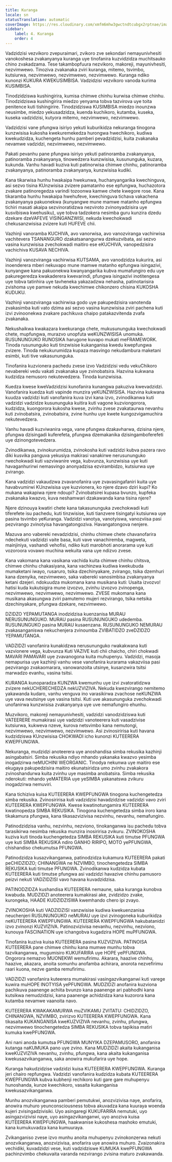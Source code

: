 ```yaml
---
title: Kuranga
locale: sn
statusTranslation: automatic
coverImage: https://res.cloudinary.com/xmfm6mhw3gwctndtcubgx2rptnae/image/upload/v1740337243/small_cover_educacion_fundamental_a051170f1c.webp
sidebar:
    label: 4. Kuranga
    order: 4
---
```

Vadzidzisi vezvikoro zvepuraimari, zvikoro zve sekondari nemayunivhesiti vanokoshesa zvakanyanya kuranga uye tinofanira kuzvidzidza muchitsauko chino zvakadzama. Tese takambopfuura nezvikoro, makoreji, mayunivhesiti, nezvimwewo. Tinoziva zvakanaka zviri kuranga, mitemo, tsvimbo, kutsiurwa, nezvimwewo, nezvimwewo, nezvimwewo. Kuranga ndiko kunonzi KUKURA KWEKUSIMBISA. Vadzidzisi vezvikoro vanoda kurima KUSIMBISA.

Tinodzidziswa kushingirira, kumisa chimwe chinhu kurwisa chimwe chinhu. Tinodzidziswa kushingirira miedzo yenyama tobva tazvirova uye toita penitence kuti tishingirire. Tinodzidziswa KUSIMBISA miedzo inounzwa neusimbe, miedzo yekusadzidza, kuenda kuchikoro, kutamba, kuseka, kuseka vadzidzisi, kutyora mitemo, nezvimwewo, nezvimwewo.

Vadzidzisi vane pfungwa isiriyo yekuti kuburikidza nekuranga tinogona kunzwisisa kukosha kwekuremekedza hurongwa hwechikoro, kudiwa kwekudzidza, kuchengeta hunhu pamberi pevadzidzisi, kuita zvakanaka nevamwe vadzidzi, nezvimwewo, nezvimwewo.

Pakati pevanhu pane pfungwa isiriyo yekuti patinoramba zvakanyanya, patinoramba zvakanyanya, tinowedzera kunzwisisa, kusununguka, kuzara, kukunda. Vanhu havadi kuziva kuti patinorwisa chimwe chinhu, patinoramba zvakanyanya, patinoramba zvakanyanya, kunzwisisa kudiki.

Kana tikarwisa hunhu hwakaipa hwekunwa, huchanyangarika kwechinguva, asi sezvo tisina KUnzwisisa zvizere pamatanho ese epfungwa, huchazotora zvakare patinoregedza varindi tozoonwa kamwe chete kwegore rose. Kana tikaramba hunhu hwakaipa hwehufeve, kwechinguva tichava vakachena zvakanyanya pakuonekwa (kunyangwe mune mamwe matanho epfungwa tichiri masati akaipa sezvinoratidzwa nezviroto zvinonyadzisira uye kusvibiswa kwehusiku), uye tobva tadzokera nesimba guru kunzira dzedu dzekare dzeVAFEVE VISINGANZWISI, nekuda kwechokwadi chekusanzwisisa zvizere kuti HUFEVE chii.

Vazhinji vanoramba KUCHIVA, avo vanorwisa, avo vanozviranga vachirwisa vachitevera TSANANGURO dzakatsanangurwa dzekuzvibata, asi sezvo vasina kunzwisisa zvechokwadi maitiro ese eKUCHIVA, vanopedzisira vachichiva KUSAVA NECHIVA.

Vazhinji vanozviranga vachirwisa KUTSAMA, avo vanodzidza kukurira, asi inoenderera mberi nekuvapo mune mamwe matanho epfungwa isingazivi, kunyangwe kana pakuonekwa kwanyangarika kubva mumafungiro edu uye pakuregeredza kwakaderera kwevarindi, pfungwa isingazivi inotitengesa uye tobva tatinhira uye tavheneka yakazadzwa nehasha, patinotarisira zvishoma uye pamwe nekuda kwechimwe chikonzero chisina KUKOSHA KUDUKU.

Vazhinji vanozviranga vachirwisa godo uye pakupedzisira vanotenda zvakasimba kuti vato dzima asi sezvo vasina kunzwisisa zviri pachena kuti izvi zvinoonekwa zvakare pachikuva chaipo patakazvitenda zvafa zvakanaka.

Nekushaikwa kwakazara kwekuranga chete, mukusununguka kwechokwadi chete, mupfungwa, murazvo unopfuta weKUNZWISISA unomuka. RUSUNUNGUKO RUNOSIKA harugone kuvapo mukati meFRAMEWORK. Tinoda rusununguko kuti tinzwisise kukanganisa kwedu kwepfungwa zvizere. Tinoda nekukurumidza kupaza masvingo nekudambura maketani esimbi, kuti tive vakasununguka.

Tinofanira kuzvionera pachedu zvese izvo Vadzidzisi vedu vekuChikoro nevabereki vedu vakati zvakanaka uye zvinobatsira. Hazvina kukwana kudzidza nemusoro nekutevedzera. Tinoda kunzwisisa.

Kuedza kwese kweVadzidzisi kunofanira kunangwa pakuziva kwevadzidzi. Vanofanira kuedza kuti vapinde munzira yeKUNZWISISA. Hazvina kukwana kuudza vadzidzi kuti vanofanira kuva izvi kana izvo, zvinodikanwa kuti vadzidzi vadzidze kusununguka kuitira kuti vagone kuzviongorora, kudzidza, kuongorora kukosha kwese, zvinhu zvese zvakataurwa nevanhu kuti zvinobatsira, zvinobatsira, zvine hunhu uye kwete kungozvigamuchira nekutevedzera.

Vanhu havadi kuzviwanira vega, vane pfungwa dzakavharwa, dzisina njere, pfungwa dzisingadi kuferefeta, pfungwa dzemakanika dzisingamboferefeti uye dzinongotevedzera.

Zvinodikanwa, zvinokurumidza, zvinokosha kuti vadzidzi kubva pazera ravo diki kusvika panguva yekusiya makirasi vanakirwe nerusununguko rwechokwadi kuti vazviwanire vega, kubvunza, kunzwisisa uye kuti havaganhurirwi nemasvingo anonyadzisa ezvirambidzo, kutsiurwa uye zvirango.

Kana vadzidzi vakaudzwa zvavanofanira uye zvavasingafaniri kuita uye havabvumirwi KUnzwisisa uye kuzvionera, ko njere dzavo dziri kupi? Ko mukana wakapiwa njere ndoupi? Zvinobatsirei kupasa bvunzo, kupfeka zvakanaka kwazvo, kuva neshamwari dzakawanda kana tisina njere?

Njere dzinouya kwatiri chete kana takasununguka zvechokwadi kuti tiferefete isu pachedu, kuti tinzwisise, kuti tianzvere tisingatyi kutsiurwa uye pasina tsvimbo yeKuranga. Vadzidzi vanotya, vanotyiswa, vanozviisa pasi pezvirango zvinotyisa havangatongoziva. Havangatongova nenjere.

Mazuva ano vabereki nevadzidzisi, chinhu chimwe chete chavanofarira ndechekuti vadzidzi vaite basa, kuti vave vanachiremba, magweta, mainjiniya, vashandi vehofisi, ndiko kuti marobhoti anorarama uye kuti vozoroora vovawo muchina wekuita vana uye ndizvo zvese.

Kana vakomana kana vasikana vachida kuita chimwe chinhu chitsva, chimwe chinhu chakasiyana, kana vachinzwa kudiwa kwekubuda mumaketani iwayo, rusaruro, tsika dzechinyakare, zvirango, tsika dzemhuri kana dzenyika, nezvimwewo, saka vabereki vanosimbisa zvakanyanya ketani dzejeri. ndokuudza mukomana kana musikana kuti: Usaita izvozvo! hatisi kuda kukutsigira mune izvozvo, zvinhu izvozvo zvinopenga, nezvimwewo, nezvimwewo, nezvimwewo. ZVESE mukomana kana musikana akasungwa zviri pamutemo mujeri rezvirango, tsika netsika dzechinyakare, pfungwa dzekare, nezvimwewo.

DZIDZO YEPAMUTANGA inodzidzisa kuenzanisa MURAU NERUSUNUNGUKO. MURAU pasina RUSUNUNGUKO udedemba. RUSUNUNGUKO pasina MURAU kusaenzana. RUSUNUNGUKO NEMURAU zvakasanganiswa nekuchenjera zvinoumba ZVIBATIDZO zveDZIDZO YEPAMUTANGA.

VADZIDZI vanofanira kunakidzwa nerusununguko rwakakwana kuti vazvionere vega, kubvunza Kuti VAZIVE kuti chii chaicho, chiri chokwadi MAVARI PAMAVARI uye zvavanogona kuita muhupenyu. Vadzidzi, masoja nemapurisa uye kazhinji vanhu vese vanofanira kurarama vakazviisa pasi pezvirango zvakaomarara, vanowanzoita utsinye, kusanzwira tsitsi marwadzo evanhu, vasina tsitsi.

KURANGA kunoparadza KUNZWA kwemunhu uye izvi zvatoratidzwa zvizere nekUCHERECHEDZA nekUZVIZIVA. Nekuda kwezvirango nemitemo yakawanda kudaro, vanhu venguva ino varasikirwa zvachose neKUNZWA uye vava neutsinye uye vasina tsitsi. Kuti uve akasununguka zvechokwadi unofanirwa kunzwisisa zvakanyanya uye uve nemafungiro ehunhu.

Muzvikoro, makoreji nemayunivhesiti, vadzidzi vanodzidziswa kuti VATEERERE mumakirasi uye vadzidzi vanoteerera kuti vasadzivise kutsiurwa, kukweva nzeve, kurova netsvimbo kana nemutongi, nezvimwewo, nezvimwewo, nezvimwewo. Asi zvinosiririsa kuti havana kudzidziswa KUnzwisisa CHOKWADI icho kunonzi KUTEERERA KWEPFUNGWA.

Nekuranga, mudzidzi anoteerera uye anoshandisa simba rekusika kazhinji asingabatsiri. Simba rekusika ndiyo mhando yakanaka kwazvo yesimba inogadzirwa neMUCHINI WEORGANIC. Tinodya nekunwa uye maitiro ese ekugaya pakupedzisira maitiro ekunatsiridza umo zvinhu zvakakora zvinoshandurwa kuita zvinhu uye masimba anobatsira. Simba rekusika nderokuti: mhando yeMATERIA uye yeSIMBA yakanatswa zvikuru inogadzirwa nemuviri.

Kana tichiziva kuisa KUTEERERA KWEPFUNGWA tinogona kuchengetedza simba rekusika. Zvinosiririsa kuti vadzidzisi havadzidzise vadzidzi vavo zviri KUTEERERA KWEPFUNGWA. Kwese kwatinotungamira KUTEERERA kwatinopedza SIMBA REKUSIKA. Tinogona kuchengetedza simba iroro kana tikakamura pfungwa, kana tikasazvizivisa nezvinhu, nevanhu, nemafungiro.

Patinodzidzisa vanhu, nezvinhu, nezviono, tinokanganwa isu pachedu tobva tarasikirwa nesimba rekusika munzira inosiririsa zvikuru. ZVINOKOSHA kuziva kuti tinoda kuchengetedza SIMBA REKUSIKA kuti timutse PFUNGWA uye kuti SIMBA REKUSIKA ndiro GANHO RIRIPO, MOTO yePFUNGWA, chishandiso chekumutsa PFUNGWA.

Patinodzidza kusazvikanganwa, patinodzidza kukamura KUTEERERA pakati peCHIDZIDZO; CHINANGWA ne NZVIMBO, tinochengetedza SIMBA REKUSIKA kuti timutse PFUNGWA. Zvinodikanwa kudzidza kubata KUTEERERA kuti timutse pfungwa asi vadzidzi havazive chinhu pamusoro peizvi nekuti VADZIDZISI vavo havana kuvadzidzisa.

PATINODZIDZA kushandisa KUTEERERA nemaune, saka kuranga kunobva kwabuda. MUDZIDZI anoteerera kumakirasi ake, zvidzidzo zvake, kurongeka, HAADE KUDZIDZISWA kwemhando chero ipi zvayo.

ZVINOKOSHA kuti VADZIDZISI vanzwisise kudiwa kwekuenzanisa neuchenjeri RUSUNUNGUKO neMURAU uye izvi zvinogoneka kuburikidza neKUTEERERA KWEPFUNGWA. KUTEERERA KWEPFUNGWA hakubatanidzi izvo zvinonzi KUZVIZIVA. Patinozvizivisa nevanhu, nezvinhu, nezviono, kunouya FASCINATION uye ichangobva kugadzira HOPE muPFUNGWA.

Tinofanira kuziva kuisa KUTEERERA pasina KUZVIZIVA. PATINOISA KUTEERERA pane chimwe chinhu kana mumwe munhu tobva tazvikanganwa, mugumisiro KUKUFARIRA uye HOPE yePFUNGWA. Ongorora nemazvo MUONEKWI wemufirimu. Akarara, haazive chinhu, haazive, akazara, anoita somunhu anofamba achirara, anorota nezvefirimu raari kuona, nezve gamba remufirimu.

VADZIDZI vanofanira kuteerera mumakirasi vasingazvikanganwi kuti varege kuwira muHOPE INOTYISA yePFUNGWA. MUDZIDZI anofanira kuzviona pachikuva paanenge achiita bvunzo kana paanenge ari pabhodhi kana kutsikwa nemudzidzisi, kana paanenge achidzidza kana kuzorora kana kutamba nevamwe vaanoita navo.

KUTEERERA KWAKAKAMURWA muZVIKAMU ZVITATU: CHIDZIDZO, CHINANGWA, NZVIMBO, zvirizvo KUTEERERA KWEPFUNGWA. Kana tikasaita KUKANGANISA kweKUZVIZIVA nevanhu, zvinhu, pfungwa, nezvimwewo tinochengetedza SIMBA REKUSIKA tobva tapikisa matiri kumuka kwePFUNGWA.

Ani nani anoda kumutsa PFUNGWA MUNYIKA DZEPAMUSORO, anofanira kutanga naKUMUKA pano uye zvino. Kana MUDZIDZI akaita kukanganisa kweKUZVIZIVA nevanhu, zvinhu, pfungwa, kana akaita kukanganisa kwekusazvikanganwa, saka anowira mukufarira uye hope.

Kuranga hakudzidzise vadzidzi kuisa KUTEERERA KWEPFUNGWA. Kuranga jeri chairo repfungwa. Vadzidzi vanofanira kudzidza kubata KUTEERERA KWEPFUNGWA kubva kubhenji rechikoro kuti gare gare muhupenyu hunoshanda, kunze kwechikoro, vasaita kukanganisa kwekusazvikanganwa.

Munhu anozvikanganwa pamberi pemutukwi, anozvizivisa naye, anofarira, anowira muhuro yeunconsciousness tobva akuvadza kana kuuraya woenda kujeri zvisingadzivisiki. Uyo asingaregi KUKUFARIRA nemutuki, uyo asingazvizivisi naye, uyo asingazvikanganwi, uyo anoziva kuisa KUTEERERA KWEPFUNGWA, haakwanise kukoshesa mashoko emutuki, kana kumukuvadza kana kumuuraya.

Zvikanganiso zvese izvo munhu anoita muhupenyu zvinokonzerwa nekuti anozvikanganwa, anozvizivisa, anofarira uye anowira muhuro. Zvaizonakira vechidiki, kuvadzidzi vese, kuti vadzidziswe KUMUKA kwePFUNGWA pachinzvimbo chekuvaita varanda nezvirango zvisina maturo zvakawanda.

